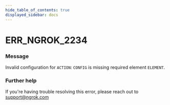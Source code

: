 ```yaml
---
hide_table_of_contents: true
displayed_sidebar: docs
---
```



# ERR_NGROK_2234

### Message
Invalid configuration for `ACTION`: `CONFIG` is missing required element `ELEMENT`.

<ErrorDetails error='err_ngrok_2234' />


### Further help
If you're having trouble resolving this error, please reach out to [support@ngrok.com](mailto:support@ngrok.com?subject=Help%20with%20ERR_NGROK_2234)

